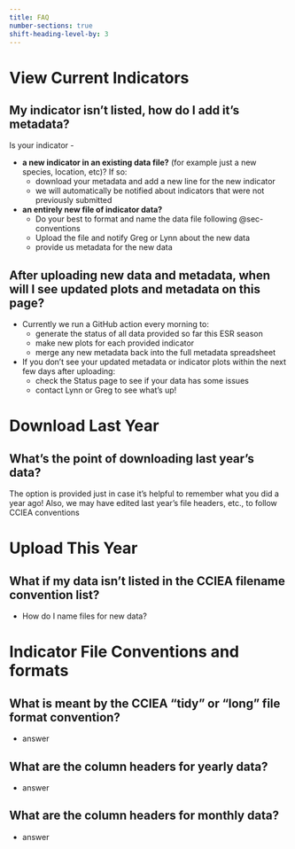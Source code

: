 ```yaml
---
title: FAQ
number-sections: true
shift-heading-level-by: 3
---
```


# View Current Indicators {#sec-view_indicators}

::: {.callout-note collapse="true" icon=false}

## My indicator isn't listed, how do I add it's metadata?

Is your indicator -

*  **a new indicator in an existing data file?** (for example just a new species, location, etc)? If so:
    + download your metadata and add a new line for the new indicator
    + we will automatically be notified about indicators that were not previously submitted
*  **an entirely new file of indicator data?**
    + Do your best to format and name the data file following @sec-conventions
    + Upload the file and notify Greg or Lynn about the new data
    + provide us metadata for the new data
    
:::

::: {.callout-note collapse="true" icon=false}

## After uploading new data and metadata, when will I see updated plots and metadata on this page?

*  Currently we run a GitHub action every morning to:
    + generate the status of all data provided so far this ESR season
    + make new plots for each provided indicator
    + merge any new metadata back into the full metadata spreadsheet
* If you don't see your updated metadata or indicator plots within the next few days after uploading:
    + check the Status page to see if your data has some issues
    + contact Lynn or Greg to see what's up!
:::

# Download Last Year

::: {.callout-note collapse="true" icon=false}

## What's the point of downloading last year's data?

The option is provided just in case it's helpful to remember what you did a year ago! Also, we may have edited last year's file headers, etc., to follow CCIEA conventions
    
:::



# Upload This Year

::: {.callout-note collapse="true" icon=false}

## What if my data isn't listed in the CCIEA filename convention list?

*  How do I name files for new data?
    
:::

# Indicator File Conventions and formats {#sec-conventions}

::: {.callout-note collapse="true" icon=false}

## What is meant by the CCIEA "tidy" or "long" file format convention?

*  answer
    
:::

::: {.callout-note collapse="true" icon=false}

## What are the column headers for yearly data?

*  answer
    
:::

::: {.callout-note collapse="true" icon=false}

## What are the column headers for monthly data?

*  answer
    
:::

